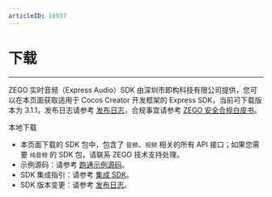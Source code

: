 ```yaml
---
articleID: 16937
---
```

# 下载

- - -

ZEGO 实时音频（Express Audio）SDK 由深圳市即构科技有限公司提供，您可以在本页面获取适用于 Cocos Creator 开发框架的 Express SDK，当前可下载版本为 3.1.1，发布日志请参考 [发布日志](!DownloadSDK/Release_Notes)，合规事宜请参考 [ZEGO 安全合规白皮书](https://doc-zh.zego.im/article/16142)。

<Card title="Express SDK v3.1.1" href="https://storage.zego.im/express/cocos_creator/zego_express_cocos_creator_sdk.zip" >
本地下载
</Card>

<Note title="说明">


- 本页面下载的 SDK 包中，包含了 `音频`、`视频` 相关的所有 API 接口；如果您需要 `纯音频` 的 SDK 包，请联系 ZEGO 技术支持处理。
- 示例源码：请参考 [跑通示例源码](!ExpressVideoSDK-DownloadDemo/DownloadDemo)。
- SDK 集成指引：请参考 [集成 SDK](!ExpressVideoSDK-Integration/SDK_Integration)。
- SDK 版本变更：请参考 [发布日志](!ExpressVideoSDK-DownloadSDK/Release_Notes)。

</Note>


